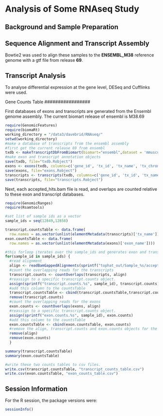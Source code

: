 Analysis of Some RNAseq Study
=============================

Background and Sample Preparation
---------------------------------


Sequence Alignment and Transcript Assembly
------------------------------------------
Bowtie2 was used to align these samples to the **ENSEMBL_M38** reference genome with a gtf file from release **69**.  

Transcript Analysis
-------------------
To analyse differential expression at the gene level, DESeq and Cufflinks were used.  

Gene Counts Table
#################

First databases of exons and transcripts are generated from the Ensembl genome assembly.  The current biomart release of ensembl is M38.69

```r
require(GenomicFeatures)
require(biomaRt)
working_directory = "/data3/davebrid/RNAseq/"
setwd(working_directory)
#make a database of transcripts from the ensembl assembly
#first get the current release 69 from ensembl
txdb <- makeTranscriptDbFromBiomart(biomart="ensembl",dataset = 'mmusculus_gene_ensembl')
#make exon and transcript annotation objects
save(txdb, file="txdb.Robject")
exons <- exons(txdb, columns=c('gene_id', 'tx_id', 'tx_name', 'tx_chrom', 'tx_strand', 'exon_id', 'exon_name', 'cds_id', 'cds_name', 'cds_chrom', 'cds_strand', 'exon_rank'))
save(exons, file="exons.Robject")
transcripts <- transcripts(txdb, columns=c('gene_id', 'tx_id', 'tx_name', 'exon_id', 'exon_name', 'exon_chrom', 'exon_strand', 'cds_id', 'cds_name', 'cds_chrom', 'cds_strand', 'exon_rank'))
save(transcripts, file="transcripts.Robject")
```

Next, each accepted_hits.bam file is read, and overlaps are counted relative to these exon and transcript databases.

```r
require(GenomicRanges)
require(Rsamtools)

#set list of sample ids as a vector
sample_ids = seq(12849,12858)

transcript.countsTable <- data.frame(
  row.names = as.vector(unlist(elementMetadata(transcripts)['tx_name'])))
exon.countsTable <- data.frame(
  row.names = as.vector(unlist(elementMetadata(exons)['exon_name'])))

#this forloop iterates over the sample_ids and generates exon and transcript counts for each sample_id
for(sample_id in sample_ids) {
  #read alignment
  align <- readBamGappedAlignments(sprintf("tophat_out/Sample_%s/accepted_hits.bam", sample_id))
  #count the overlapping reads for the transcripts
  transcript.counts <- countOverlaps(transcripts, align)
  #reassign to a specific transcript.counts object.
  assign(sprintf("transcript.counts.%s", sample_id), transcript.counts)
  #add this column to the countsTable
  transcript.countsTable <- cbind(transcript.countsTable,transcript.counts)
  remove(transcript.counts)
  #count the overlapping reads for the exons
  exon.counts <- countOverlaps(exons, align)
  #reassign to a specific transcript.counts object.
  assign(sprintf("exon.counts.%s", sample_id), exon.counts)
  #add this column to the countsTable
  exon.countsTable <- cbind(exon.countsTable, exon.counts)  
  #remove the align, transcript.counts and exon.counts objects for the next loop
  remove(align)
  remove(exon.counts)
  }

summary(transcript.countsTable)
summary(exon.countsTable)

#write these two counts tables to csv files.
write.csv(transcript.countsTable, "transcript_counts_table.csv")
write.csv(exon.countsTable, "exon_counts_table.csv")
```

Session Information
-------------------

For the R session, the package versions were:
```r
sessionInfo()
```

